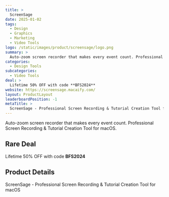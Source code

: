 ```yaml
---
title: >
  ScreenSage
date: 2025-01-02
tags:
  - Design
  - Graphics
  - Marketing
  - Video Tools
logo: /static/images/product/screensage/logo.png
summary: >
  Auto-zoom screen recorder that makes every event count. Professional Screen Recording & Tutorial Creation Tool for macOS.
categories:
  - Design Tools
subcategories:
  - Video Tools
deal: >
  Lifetime 50% OFF with code **BFS2024**
website: https://screensage.macaify.com/
layout: ProductLayout
leaderboardPosition: -1
metaTitle: >
  ScreenSage - Professional Screen Recording & Tutorial Creation Tool for macOS
---
```

Auto-zoom screen recorder that makes every event count. Professional Screen Recording & Tutorial Creation Tool for macOS.

## Rare Deal

Lifetime 50% OFF with code **BFS2024**

## Product Details

ScreenSage - Professional Screen Recording & Tutorial Creation Tool for macOS


